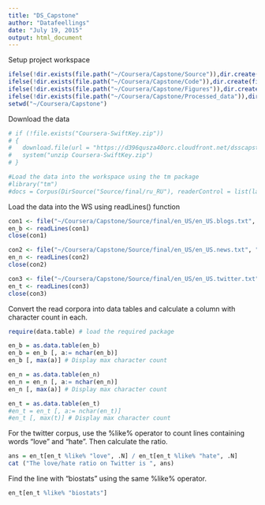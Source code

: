 ```yaml
---
title: "DS_Capstone"
author: "Datafeellings"
date: "July 19, 2015"
output: html_document
---
```


Setup project workspace

```r

ifelse(!dir.exists(file.path("~/Coursera/Capstone/Source")),dir.create(file.path("~/Coursera/Capstone/Source")), FALSE)
ifelse(!dir.exists(file.path("~/Coursera/Capstone/Code")),dir.create(file.path("~/Coursera/Capstone/Code")), FALSE)
ifelse(!dir.exists(file.path("~/Coursera/Capstone/Figures")),dir.create(file.path("~/Coursera/Capstone/Figures")), FALSE)
ifelse(!dir.exists(file.path("~/Coursera/Capstone/Processed_data")),dir.create(file.path("~/Coursera/Capstone/Processed_data")), FALSE)
setwd("~/Coursera/Capstone")
```

Download the data

```r

# if (!file.exists("Coursera-SwiftKey.zip")) 
# {
#   download.file(url = "https://d396qusza40orc.cloudfront.net/dsscapstone/dataset/Coursera-SwiftKey.zip", destfile = "~/Documents/Disk D/Coursera/Capstone/Source/Coursera-SwiftKey.zip", method = "curl")
#   system("unzip Coursera-SwiftKey.zip")
# }

#Load the data into the workspace using the tm package
#library("tm")
#docs = Corpus(DirSource("Source/final/ru_RU"), readerControl = list(language = "ru_RU", load = F))
```

Load the data into the WS using readLines() function

```r

con1 <- file("~/Coursera/Capstone/Source/final/en_US/en_US.blogs.txt", "r")
en_b <- readLines(con1) 
close(con1)

con2 <- file("~/Coursera/Capstone/Source/final/en_US/en_US.news.txt", "r")
en_n <- readLines(con2) 
close(con2)

con3 <- file("~/Coursera/Capstone/Source/final/en_US/en_US.twitter.txt", "r")
en_t <- readLines(con3) 
close(con3)

```

Convert the read corpora into data tables and calculate a column with character count in each. 

```r

require(data.table) # load the required package

en_b = as.data.table(en_b) 
en_b = en_b [, a:= nchar(en_b)]
en_b [, max(a)] # Display max character count

en_n = as.data.table(en_n) 
en_n = en_n [, a:= nchar(en_n)]
en_n [, max(a)] # Display max character count

en_t = as.data.table(en_t) 
#en_t = en_t [, a:= nchar(en_t)]
#en_t [, max(t)] # Display max character count
```

For the twitter corpus, use the %like% operator to count lines containing words "love" and "hate". Then calculate the ratio.

```r
ans = en_t[en_t %like% "love", .N] / en_t[en_t %like% "hate", .N]
cat ("The love/hate ratio on Twitter is ", ans)
```

Find the line with "biostats" using the same %like% operator.

```r

en_t[en_t %like% "biostats"]

```

